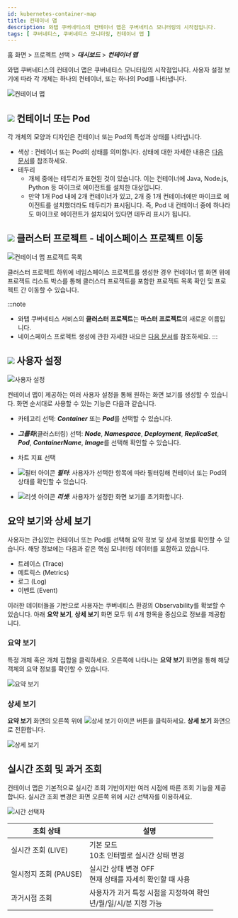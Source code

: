 ```yaml
---
id: kubernetes-container-map
title: 컨테이너 맵
description: 와탭 쿠버네티스의 컨테이너 맵은 쿠버네티스 모니터링의 시작점입니다.
tags: [ 쿠버네티스, 쿠버네티스 모니터링, 컨테이너 맵 ]
---
```


홈 화면 > 프로젝트 선택 > ***대시보드*** > ***컨테이너 맵***

와탭 쿠버네티스의 컨테이너 맵은 쿠버네티스 모니터링의 시작점입니다. 사용자 설정 보기에 따라 각 개체는 하나의 컨테이너, 또는 하나의 Pod를 나타냅니다.

<!-- ![쿠버네티스 컨테이너 맵](https://img.whatap.io/media/images/whatap_kubernetes_container_map_intro.png)-->

![컨테이너 맵](/img/kube-container-map-01.png)

## ![](/img/number-01.png) 컨테이너 또는 Pod

각 개체의 모양과 디자인은 컨테이너 또는 Pod의 특성과 상태를 나타냅니다.

* 색상 : 컨테이너 또는 Pod의 상태를 의미합니다. 상태에 대한 자세한 내용은 [다음 문서](kubernetes-container-status)를 참조하세요.
* 테두리
    * 개체 중에는 테두리가 표현된 것이 있습니다. 이는 컨테이너에 Java, Node.js, Python 등 마이크로 에이전트를 설치한 대상입니다. 
    * 만약 1개 Pod 내에 2개 컨테이너가 있고, 2개 중 1개 컨테이너에만 마이크로 에이전트를 설치했더라도 테두리가 표시됩니다. 즉, Pod 내 컨테이너 중에 하나라도 마이크로 에이전트가 설치되어 있다면 테두리 표시가 됩니다.

## ![](/img/number-02.png) 클러스터 프로젝트 - 네이스페이스 프로젝트 이동

![컨테이너 맵 프로젝트 목록](https://img.whatap.io/media/images/whatap_kubernetes_container_map_namespace_project_list.png)

클러스터 프로젝트 하위에 네임스페이스 프로젝트를 생성한 경우 컨테이너 맵 화면 위에 프로젝트 리스트 박스를 통해 클러스터 프로젝트를 포함한 프로젝트 목록 확인 및 프로젝트 간 이동할 수 있습니다.

:::note
* 와탭 쿠버네티스 서비스의 **클러스터 프로젝트**는 **마스터 프로젝트**의 새로운 이름입니다.
* 네이스페이스 프로젝트 생성에 관한 자세한 내요은 [다음 문서](../kubernetes/kubernetes-namespace)를 참조하세요.
:::

## ![](/img/number-03.png) 사용자 설정

![사용자 설정](/img/container-map-custom-view.png)

컨테이너 맵이 제공하는 여러 사용자 설정을 통해 원하는 화면 보기를 생성할 수 있습니다. 화면 순서대로 사용할 수 있는 기능은 다음과 같습니다.

* 카테고리 선택: ***Container*** 또는 ***Pod***를 선택할 수 있습니다.

* ***그룹화***(클러스터링) 선택: ***Node***, ***Namespace***, ***Deployment***, ***ReplicaSet***, ***Pod***, ***ContainerName***, ***Image***를 선택해 확인할 수 있습니다.

* 차트 지표 선택

* ![필터 아이콘](/img/ico-filter.svg) ***필터***: 사용자가 선택한 항목에 따라 필터링해 컨테이너 또는 Pod의 상태를 확인할 수 있습니다.

* ![리셋 아이콘](/img/ico-reset.svg) ***리셋***: 사용자가 설정한 화면 보기를 초기화합니다.

## 요약 보기와 상세 보기

사용자는 관심있는 컨테이너 또는 Pod를 선택해 요약 정보 및 상세 정보를 확인할 수 있습니다. 해당 정보에는 다음과 같은 핵심 모니터링 데이터를 포함하고 있습니다.

* 트레이스 (Trace)
* 메트릭스 (Metrics)
* 로그 (Log)
* 이벤트 (Event)

이러한 데이터들을 기반으로 사용자는 쿠버네티스 환경의 Observability를 확보할 수 있습니다. 아래 **요약 보기**, **상세 보기** 화면 모두 위 4개 항목을 중심으로 정보를 제공합니다.

### 요약 보기

특정 개체 혹은 개체 집합을 클릭하세요. 오른쪽에 나타나는 **요약 보기** 화면을 통해 해당 객체의 요약 정보를 확인할 수 있습니다.

![요약 보기](https://img.whatap.io/media/images/whatap_kubernetes_container_map_right_summary.png)

### 상세 보기

**요약 보기** 화면의 오른쪽 위에 ![상세 보기 아이콘](/img/ico-detail-mode.svg) 버튼을 클릭하세요. **상세 보기** 화면으로 전환합니다.

![상세 보기](/img/container-map-detail-mode.png)

## 실시간 조회 및 과거 조회

컨테이너 맵은 기본적으로 실시간 조회 기반이지만 여러 시점에 따른 조회 기능을 제공합니다. 실시간 조회 변경은 화면 오른쪽 위에 시간 선택자를 이용하세요.

![시간 선택자](/img/kubernetes-time-seletor.png)

|조회 상태|설명|
|--|--|
|실시간 조회 (LIVE)|기본 모드<br/>10초 인터벌로 실시간 상태 변경|
|일시정지 조회 (PAUSE)|실시간 상태 변경 OFF<br/>현재 상태를 자세히 확인할 때 사용|
|과거시점 조회|사용자가 과거 특정 시점을 지정하여 확인<br/>년/월/일/시/분 지정 가능|